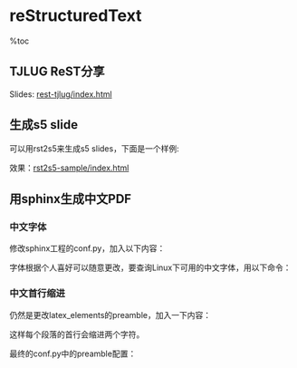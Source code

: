 = reStructuredText =
%toc

== TJLUG ReST分享 ==
Slides: [[rest-tjlug/index.html]]

== 生成s5 slide ==
可以用rst2s5来生成s5 slides，下面是一个样例:

{{{class="brush: plain;"
================
rst2s5幻灯片演示
================

------------
这里是副标题
------------

为什么要选择reStructuredText
----------------------------
文档格式众多，为什么要选择reStructuredText呢？

* 纯文本，简易的标记语言
* 易学、易用
* 工具链完善，可以轻松转换到HTML，PDF，S5 Slide，TeX等格式

嵌入图片
--------
嵌入图片的效果是什么样的呢？

    .. image:: funny.jpg
    
}}}

效果：[[rst2s5-sample/index.html]]

== 用sphinx生成中文PDF ==

=== 中文字体 ===
修改sphinx工程的conf.py，加入以下内容：

{{{class="brush: python;"
latex_elements = {
...
# Additional stuff for the LaTeX preamble.
'preamble': '''
\usepackage{xeCJK}
\setCJKmainfont[BoldFont=SimHei, ItalicFont=KaiTi_GB2312]{SimSun}
\setCJKmonofont[Scale=0.9]{Droid Sans Mono}
\setCJKfamilyfont{song}[BoldFont=SimSun]{SimSun}
\setCJKfamilyfont{sf}[BoldFont=SimSun]{SimSun}
''',
}
}}}

字体根据个人喜好可以随意更改，要查询Linux下可用的中文字体，用以下命令：

{{{class="brush: bash;"
fc-list :lang=zh
}}}

=== 中文首行缩进 ===
仍然是更改latex_elements的preamble，加入一下内容：

{{{class="brush: python;"
\usepackage{indentfirst}
\setlength{\parindent}{2em}
}}}

这样每个段落的首行会缩进两个字符。

最终的conf.py中的preamble配置：

{{{class="brush: python;"
latex_elements = {
...
# Additional stuff for the LaTeX preamble.
'preamble': '''
\usepackage{xeCJK}
\usepackage{indentfirst}
\setlength{\parindent}{2em}
\setCJKmainfont[BoldFont=SimHei, ItalicFont=KaiTi_GB2312]{SimSun}
\setCJKmonofont[Scale=0.9]{Droid Sans Mono}
\setCJKfamilyfont{song}[BoldFont=SimSun]{SimSun}
\setCJKfamilyfont{sf}[BoldFont=SimSun]{SimSun}
''',
}
}}}

